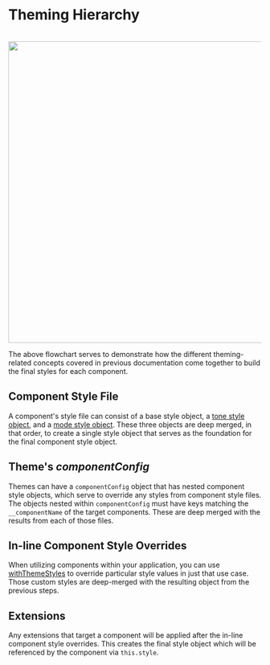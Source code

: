 ﻿<!--
  Copyright 2023 Comcast Cable Communications Management, LLC

  Licensed under the Apache License, Version 2.0 (the "License");
  you may not use this file except in compliance with the License.
  You may obtain a copy of the License at

  http://www.apache.org/licenses/LICENSE-2.0

  Unless required by applicable law or agreed to in writing, software
  distributed under the License is distributed on an "AS IS" BASIS,
  WITHOUT WARRANTIES OR CONDITIONS OF ANY KIND, either express or implied.
  See the License for the specific language governing permissions and
  limitations under the License.

  SPDX-License-Identifier: Apache-2.0
-->


<Meta title="Docs / Theming/ Hierarchy" />

# Theming Hierarchy
<br />
<img src={Flowchart} alt="" width="600" />

The above flowchart serves to demonstrate how the different theming-related concepts covered in previous documentation come together to build the final styles for each component.

## Component Style File

A component's style file can consist of a base style object, a [tone style object](path=/docs/docs-theming-tone--page), and a [mode style object](path=/docs/docs-theming-mode--page). These three objects are deep merged, in that order, to create a single style object that serves as the foundation for the final component style object.

## Theme's _componentConfig_

Themes can have a `componentConfig` object that has nested component style objects, which serve to override any styles from component style files. The objects nested within `componentConfig` must have keys matching the `__componentName` of the target components. These are deep merged with the results from each of those files.

## In-line Component Style Overrides

When utilizing components within your application, you can use [withThemeStyles](path=/docs/utilities-withthemestyles--with-theme-styles) to override particular style values in just that use case. Those custom styles are deep-merged with the resulting object from the previous steps.

## Extensions

Any extensions that target a component will be applied after the in-line component style overrides. This creates the final style object which will be referenced by the component via `this.style`.